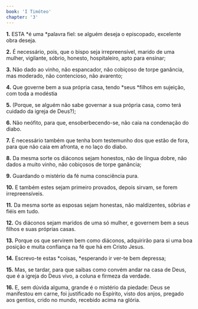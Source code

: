 ```yaml
---
book: 'I Timóteo'
chapter: '3'
---
```


**1.** ESTA *é uma *palavra fiel: se alguém deseja o episcopado, excelente obra deseja.

**2.** É necessário, pois, que o bispo seja irrepreensível, marido de uma mulher, vigilante, sóbrio, honesto, hospitaleiro, apto para ensinar;

**3.** Não dado ao vinho, não espancador, não cobiçoso de torpe ganância, mas moderado, não contencioso, não avarento;

**4.** Que governe bem a sua própria casa, tendo *seus *filhos em sujeição, com toda a modéstia

**5.** (Porque, se alguém não sabe governar a sua própria casa, como terá cuidado da igreja de Deus?);

**6.** Não neófito, para que, ensoberbecendo-se, não caia na condenação do diabo.

**7.** É necessário também que tenha bom testemunho dos que estão de fora, para que não caia em afronta, e no laço do diabo.

**8.** Da mesma sorte os diáconos sejam honestos, não de língua dobre, não dados a muito vinho, não cobiçosos de torpe ganância;

**9.** Guardando o mistério da fé numa consciência pura.

**10.** E também estes sejam primeiro provados, depois sirvam, se forem irrepreensíveis.

**11.** Da mesma sorte as esposas sejam honestas, não maldizentes, sóbrias *e* fiéis em tudo.

**12.** Os diáconos sejam maridos de uma só mulher, e governem bem a seus filhos e suas próprias casas.

**13.** Porque os que servirem bem como diáconos, adquirirão para si uma boa posição e muita confiança na fé que há em Cristo Jesus.

**14.** Escrevo-te estas *coisas, *esperando ir ver-te bem depressa;

**15.** Mas, se tardar, para que saibas como convém andar na casa de Deus, que é a igreja do Deus vivo, a coluna e firmeza da verdade.

**16.** E, sem dúvida alguma, grande é o mistério da piedade: Deus se manifestou em carne, foi justificado no Espírito, visto dos anjos, pregado aos gentios, crido no mundo, recebido acima na glória.
